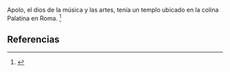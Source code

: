 Apolo, el dios de la música y las artes, tenía un templo ubicado en la colina Palatina en Roma. <ref name="n0">{{lib|LU|132|0|2}}</ref> 

== Referencias ==

<references/>

